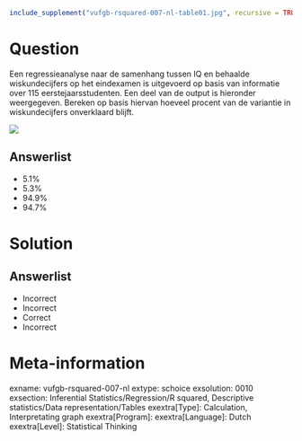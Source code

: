 ```{r, echo = FALSE, results = "hide"}
include_supplement("vufgb-rsquared-007-nl-table01.jpg", recursive = TRUE)
```

Question
========

Een regressieanalyse naar de samenhang tussen IQ en behaalde wiskundecijfers op het eindexamen is uitgevoerd op basis van informatie over 115 eerstejaarsstudenten. Een deel van de output is hieronder weergegeven. Bereken op basis hiervan hoeveel procent van de variantie in wiskundecijfers onverklaard blijft.

![](vufgb-rsquared-007-nl-table01.jpg)
  
Answerlist
----------
* 5.1%
* 5.3%
* 94.9%
* 94.7%


Solution
========

Answerlist
----------
* Incorrect
* Incorrect
* Correct
* Incorrect

Meta-information
================
exname: vufgb-rsquared-007-nl
extype: schoice
exsolution: 0010
exsection: Inferential Statistics/Regression/R squared, Descriptive statistics/Data representation/Tables
exextra[Type]: Calculation, Interpretating graph
exextra[Program]: 
exextra[Language]: Dutch
exextra[Level]: Statistical Thinking